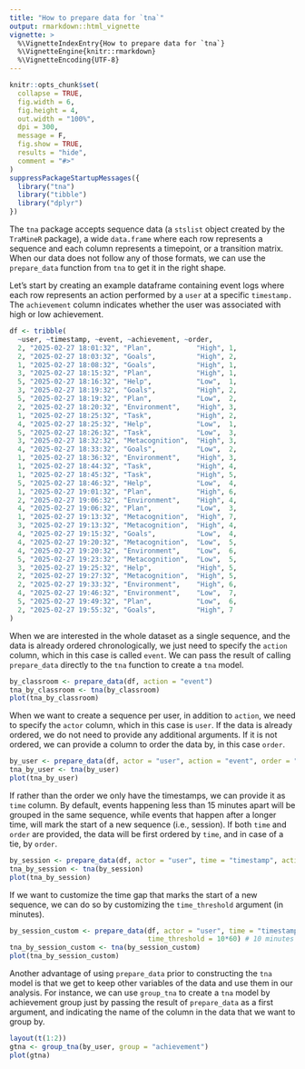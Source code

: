 ```yaml
---
title: "How to prepare data for `tna`"
output: rmarkdown::html_vignette
vignette: >
  %\VignetteIndexEntry{How to prepare data for `tna`}
  %\VignetteEngine{knitr::rmarkdown}
  %\VignetteEncoding{UTF-8}
---
```


```r
knitr::opts_chunk$set(
  collapse = TRUE,
  fig.width = 6,
  fig.height = 4,
  out.width = "100%",
  dpi = 300,
  message = F,
  fig.show = TRUE,
  results = "hide",  
  comment = "#>"
)
suppressPackageStartupMessages({
  library("tna")
  library("tibble")
  library("dplyr")
})
```

The `tna` package accepts sequence data (a `stslist` object created by the `TraMineR` package), a wide `data.frame` where each row represents a sequence and each column represents a timepoint, or a transition matrix. When our data does not follow any of those formats, we can use the `prepare_data` function from `tna` to get it in the right shape. 

Let's start by creating an example dataframe containing event logs where each row represents an action performed by a `user` at a specific `timestamp.` The `achievement` column indicates whether the user was associated with high or low achievement.


```r
df <- tribble(
  ~user, ~timestamp, ~event, ~achievement, ~order,
  2, "2025-02-27 18:01:32", "Plan",           "High", 1,
  2, "2025-02-27 18:03:32", "Goals",          "High", 2,
  1, "2025-02-27 18:08:32", "Goals",          "High", 1,
  3, "2025-02-27 18:15:32", "Plan",           "High", 1,
  5, "2025-02-27 18:16:32", "Help",           "Low",  1,
  3, "2025-02-27 18:19:32", "Goals",          "High", 2,
  5, "2025-02-27 18:19:32", "Plan",           "Low",  2,
  2, "2025-02-27 18:20:32", "Environment",    "High", 3,
  1, "2025-02-27 18:25:32", "Task",           "High", 2,
  4, "2025-02-27 18:25:32", "Help",           "Low",  1,
  5, "2025-02-27 18:26:32", "Task",           "Low",  3,
  3, "2025-02-27 18:32:32", "Metacognition",  "High", 3,
  4, "2025-02-27 18:33:32", "Goals",          "Low",  2,
  1, "2025-02-27 18:36:32", "Environment",    "High", 3,
  1, "2025-02-27 18:44:32", "Task",           "High", 4,
  1, "2025-02-27 18:45:32", "Task",           "High", 5,
  5, "2025-02-27 18:46:32", "Help",           "Low",  4,
  1, "2025-02-27 19:01:32", "Plan",           "High", 6,
  2, "2025-02-27 19:06:32", "Environment",    "High", 4,
  4, "2025-02-27 19:06:32", "Plan",           "Low",  3,
  1, "2025-02-27 19:13:32", "Metacognition",  "High", 7,
  3, "2025-02-27 19:13:32", "Metacognition",  "High", 4,
  4, "2025-02-27 19:15:32", "Goals",          "Low",  4,
  4, "2025-02-27 19:20:32", "Metacognition",  "Low",  5,
  4, "2025-02-27 19:20:32", "Environment",    "Low",  6,
  5, "2025-02-27 19:23:32", "Metacognition",  "Low",  5,
  3, "2025-02-27 19:25:32", "Help",           "High", 5,
  2, "2025-02-27 19:27:32", "Metacognition",  "High", 5,
  2, "2025-02-27 19:33:32", "Environment",    "High", 6,
  4, "2025-02-27 19:46:32", "Environment",    "Low",  7,
  5, "2025-02-27 19:49:32", "Plan",           "Low",  6,
  2, "2025-02-27 19:55:32", "Goals",          "High", 7
)

```

When we are interested in the whole dataset as a single sequence, and the data is already ordered chronologically, we just need to specify the `action` column, which in this case is called `event`. We can pass the result of calling `prepare_data` directly to the `tna` function to create a `tna` model.

```r
by_classroom <- prepare_data(df, action = "event")
tna_by_classroom <- tna(by_classroom)
plot(tna_by_classroom)
```
When we want to create a sequence per user, in addition to `action`, we need to specify the `actor` column, which in this case is `user`. If the data is already ordered, we do not need to provide any additional arguments. If it is not ordered, we can provide a column to order the data by, in this case `order`.

```r
by_user <- prepare_data(df, actor = "user", action = "event", order = "order")
tna_by_user <- tna(by_user)
plot(tna_by_user)
```

If rather than the order we only have the timestamps, we can provide it as `time` column. By default, events happening less than 15 minutes apart will be grouped in the same sequence, while events that happen after a longer time, will mark the start of a new sequence (i.e., session). If both `time` and `order` are provided, the data will be first ordered by `time`, and in case of a tie, by `order`. 

```r
by_session <- prepare_data(df, actor = "user", time = "timestamp", action = "event")
tna_by_session <- tna(by_session)
plot(tna_by_session)
```

If we want to customize the time gap that marks the start of a new sequence, we can do so by customizing the `time_threshold` argument (in minutes). 
```r
by_session_custom <- prepare_data(df, actor = "user", time = "timestamp", action = "event", 
                                  time_threshold = 10*60) # 10 minutes
tna_by_session_custom <- tna(by_session_custom)
plot(tna_by_session_custom)
```
Another advantage of using `prepare_data` prior to constructing the `tna` model is that we get to keep other variables of the data and use them in our analysis. For instance, we can use `group_tna` to create a `tna` model by achievement group just by passing the result of `prepare_data` as a first argument, and indicating the name of the column in the data that we want to group by.
```r
layout(t(1:2))
gtna <- group_tna(by_user, group = "achievement")
plot(gtna)
```

